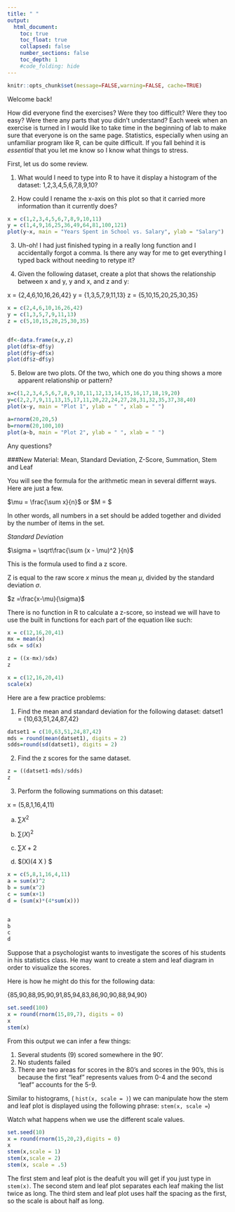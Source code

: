 ```yaml
---
title: " "
output:
  html_document:
    toc: true
    toc_float: true
    collapsed: false
    number_sections: false
    toc_depth: 1
    #code_folding: hide
---
```


```r
knitr::opts_chunk$set(message=FALSE,warning=FALSE, cache=TRUE)
```


Welcome back! 

How did everyone find the exercises? Were they too difficult? Were they too easy? Were there any parts that you didn't understand? Each week when an exercise is turned in I would like to take time in the beginning of lab to make sure that everyone is on the same page. Statistics, especially when using an unfamiliar program like R, can be quite difficult. If you fall behind it is *essential* that you let me know so I know what things to stress. 

First, let us do some review. 

1. What would I need to type into R to have it display a histogram of the dataset: 1,2,3,4,5,6,7,8,9,10?

2. How could I rename the x-axis on this plot so that it carried more information than it currently does?

```r
x = c(1,2,3,4,5,6,7,8,9,10,11)
y = c(1,4,9,16,25,36,49,64,81,100,121)
plot(y~x, main = "Years Spent in School vs. Salary", ylab = "Salary")
```

3. Uh-oh! I had just finished typing in a really long function and I accidentally forgot a comma. Is there any way for me to get everything I typed back without needing to retype it?

4. Given the following dataset, create a plot that shows the relationship between x and y, y and x, and z and y: 

x = {2,4,6,10,16,26,42}
y = {1,3,5,7,9,11,13}
z = {5,10,15,20,25,30,35}


```r
x = c(2,4,6,10,16,26,42)
y = c(1,3,5,7,9,11,13)
z = c(5,10,15,20,25,30,35)


df<-data.frame(x,y,z)
plot(df$x~df$y)
plot(df$y~df$x)
plot(df$z~df$y)
```

5. Below are two plots. Of the two, which one do you thing shows a more apparent relationship or pattern?

```r
x=c(1,2,3,4,5,6,7,8,9,10,11,12,13,14,15,16,17,18,19,20)
y=c(2,2,7,9,11,13,15,17,11,20,22,24,27,28,31,32,35,37,38,40)
plot(x~y, main = "Plot 1", ylab = " ", xlab = " ")

a=rnorm(20,20,5)
b=rnorm(20,100,10)
plot(a~b, main = "Plot 2", ylab = " ", xlab = " ")
```

Any questions?

###New Material: Mean, Standard Deviation, Z-Score, Summation, Stem and Leaf

You will see the formula for the arithmetic mean in several differnt ways. Here are just a few. 

$\mu = \frac{\sum x}{n}$ or $M = \frac{x_1 + x_2 + x_3...}{N} $

In other words, all numbers in a set should be added together and divided by the number of items in the set. 

*Standard Deviation*

$\sigma = \sqrt\frac{\sum (x - \mu)^2 }{n}$

This is the formula used to find a z score. 

Z is equal to the raw score $x$ minus the mean $\mu$, divided by the standard deviation $\sigma$.

$z =\frac{x-\mu}{\sigma}$

There is no function in R to calculate a z-score, so instead we will have to use the built in functions for each part of the equation like such:

```r
x = c(12,16,20,41)
mx = mean(x)
sdx = sd(x)

z = ((x-mx)/sdx)
z 
```

```r
x = c(12,16,20,41)
scale(x)
```

Here are a few practice problems:

1. Find the mean and standard deviation for the following dataset:
datset1 = {10,63,51,24,87,42}

```r
datset1 = c(10,63,51,24,87,42)
mds = round(mean(datset1), digits = 2)
sdds=round(sd(datset1), digits = 2)
```
2. Find the z scores for the same dataset. 

```r
z = ((datset1-mds)/sdds)
z
```
3. Perform the following summations on this dataset:

x = (5,8,1,16,4,11)

a) $\sum X^2$

b) $\sum (X)^2$

c) $\sum X+2$

d) $(\sum X)(4 \sum X ) $

```r
x = c(5,8,1,16,4,11)
a = sum(x)^2
b = sum(x^2)
c = sum(x+1)
d = (sum(x)*(4*sum(x)))


a
b
c
d
```


Suppose that a psychologist wants to investigate the scores of his students in his statistics class. He may want to create a stem and leaf diagram in order to visualize the scores. 

Here is how he might do this for the following data:

{85,90,88,95,90,91,85,94,83,86,90,90,88,94,90}

```r
set.seed(100)
x = round(rnorm(15,89,7), digits = 0)
x
stem(x)

```

From this output we can infer a few things: 

1) Several students (9) scored somewhere in the 90'.
2) No students failed
3) There are two areas for scores in the 80's and scores in the 90's, this is because the first "leaf" represents values from 0-4 and the second "leaf" accounts for the 5-9.

Similar to histograms, ( `hist(x, scale = )`) we can manipulate how the stem and leaf plot is displayed using the following phrase: `stem(x, scale = `)

Watch what happens when we use the different scale values.

```r
set.seed(10)
x = round(rnorm(15,20,2),digits = 0)
x
stem(x,scale = 1)
stem(x,scale = 2)
stem(x, scale = .5)
```
The first stem and leaf plot is the deafult you will get if you just type in `stem(x)`.
The second stem and leaf plot separates each leaf making the list twice as long. 
The third stem and leaf plot uses half the spacing as the first, so the scale is about half as long. 

